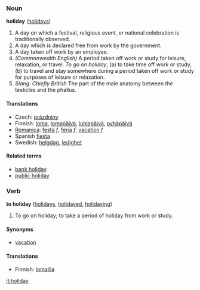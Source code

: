 ===Noun===
'''holiday''' ([[holiday]]s)
#A day on which a festival, religious event, or national celebration is traditionally observed.
#A day which is declared free from work by the government.
#A day taken off work by an employee.
#''(Commonwealth English)'' A period taken off work or study for leisure, relaxation, or travel. ''To go on holiday'', (a) to take time off work or study, (b) to travel and stay somewhere during a period taken off work or study for purposes of leisure or relaxation.
#''Slang: Chiefly British'' The part of the male anatomy between the testicles and the phallus.

====Translations====
*Czech: [[prázdniny]] 
*Finnish: [[loma]], [[lomapäivä]], [[juhlapäivä]], [[pyhäpäivä]]
*[[Romanica]]: [[festa]] ''f'', [[feria]] ''f'', [[vacation]] ''f''
*Spanish [[fiesta]]
*Swedish: [[helgdag]], [[ledighet]]

====Related terms====
*[[bank holiday]]
*[[public holiday]]

===Verb===
'''to holiday''' ([[holidays]], [[holidayed]], [[holidaying]])

#To go on holiday; to take a period of holiday from work or study.

====Synonyms====
*[[vacation]]

====Translations====

*Finnish: [[lomailla]]

[[it:holiday]]